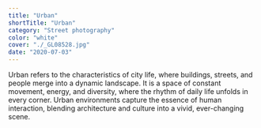 ```yaml
---
title: "Urban"
shortTitle: "Urban"
category: "Street photography"
color: "white"
cover: "./_GL08528.jpg"
date: "2020-07-03"
---
```


Urban refers to the characteristics of city life, where buildings, streets, and people merge into a dynamic landscape. It is a space of constant movement, energy, and diversity, where the rhythm of daily life unfolds in every corner. Urban environments capture the essence of human interaction, blending architecture and culture into a vivid, ever-changing scene.




